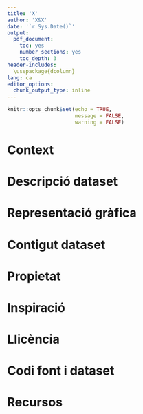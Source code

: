 ```yaml
---
title: 'X'
author: 'X&X'
date: '`r Sys.Date()`'
output:
  pdf_document:
    toc: yes
    number_sections: yes
    toc_depth: 3
header-includes:
  \usepackage{dcolumn}
lang: ca
editor_options: 
  chunk_output_type: inline
---
```


```r
knitr::opts_chunk$set(echo = TRUE,
                      message = FALSE,
                      warning = FALSE)
```
\newpage

# Context
# Descripció dataset
# Representació gràfica
# Contigut dataset
# Propietat
# Inspiració
# Llicència
# Codi font i dataset
# Recursos

